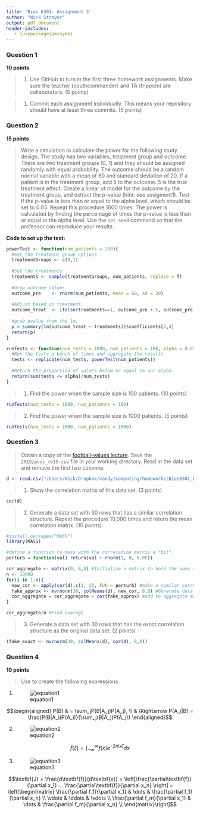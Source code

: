 ```yaml
---
title: 'Bios 6301: Assignment 3'
author: "Nick Strayer"
output: pdf_document
header-includes:
   - \usepackage{amssymb}
---
```


### Question 1 ###

**10 points**

> 1. Use GitHub to turn in the first three homework assignments. Make sure the teacher (couthcommander) and TA (trippcm) are collaborators. (5 points)

\begin{center} \begin{Large}  \checkmark \end{Large} \end{center}

> 1. Commit each assignment individually.  This means your repository should have at least three commits. (5 points)

\begin{center} \begin{Large} \checkmark \end{Large} \end{center}

### Question 2 ###

**15 points**

> Write a simulation to calculate the power for the following study
design. The study has two variables, treatment group and outcome.
There are two treatment groups (0, 1) and they should be assigned
randomly with equal probability.  The outcome should be a random normal
variable with a mean of 60 and standard deviation of 20.  If a patient
is in the treatment group, add 5 to the outcome.  5 is the true
treatment effect.  Create a linear of model for the outcome by the
treatment group, and extract the p-value (hint: see assigment1).
Test if the p-value is less than or equal to the alpha level, which
should be set to 0.05.
Repeat this procedure 1000 times. The power is calculated by finding
the percentage of times the p-value is less than or equal to the alpha
level.  Use the `set.seed` command so that the professor can reproduce
your results.

__Code to set up the test:__
```r
powerTest <- function(num_patients = 100){
  #Set the treatment group options
  treatmentGroups <- c(0,1)
  
  #Set the treatments
  treatments <- sample(treatmentGroups, num_patients, replace = T)
  
  #Draw outcome values
  outcome_pre    <- rnorm(num_patients, mean = 60, sd = 20)
  
  #Adjust based on treatment.
  outcome_treat  <- ifelse(treatments==1, outcome_pre + 5, outcome_pre) 
  
  #grab pvalue from the lm. 
  p = summary(lm(outcome_treat ~ treatments))$coefficients[2,4]
  return(p)
}

runTests <- function(num_tests = 1000, num_patients = 100, alpha = 0.05){
  #Run the tests a bunch of times and aggregate the results
  tests <- replicate(num_tests, powerTest(num_patients))
  
  #Return the proportion of values below or equal to our alpha. 
  return(sum(tests <= alpha)/num_tests)
}
```


> 1. Find the power when the sample size is 100 patients. (10 points)

```r
runTests(num_tests = 1000, num_patients = 100)
```

> 2. Find the power when the sample size is 1000 patients. (5 points)

```r
runTests(num_tests = 1000, num_patients = 1000)
```



### Question 3 ###

> Obtain a copy of the [football-values lecture](https://github.com/couthcommander/football-values).
Save the `2015/proj_rb15.csv` file in your working directory.  Read
in the data set and remove the first two columns.

```r
d <- read.csv("/Users/Nick/Dropbox/vandy/computing/homeworks/Bios6301_homeworks/data/proj_rb15.csv")[,c(-1,-2)]
```

> 1. Show the correlation matrix of this data set. (3 points)

```r
cor(d)
```

> 2. Generate a data set with 30 rows that has a similar correlation
structure.  Repeat the procedure 10,000 times and return the mean
correlation matrix. (10 points)

```r
#install.packages("MASS")
library(MASS)

#define a function to mess with the correlation matrix a "bit". 
perturb = function(val) return(val + rnorm(1, 0, 0.05))

cor_aggregate <- matrix(0, 8,8) #Initialize a matrix to hold the sums of correlation matrix results. 
n <- 10000
for(i in 1:n){
  new_cor <- apply(cor(d),c(1, 2), FUN = perturb) #make a similar correlation matrix
  fake_approx <- mvrnorm(30, colMeans(d), new_cor, 8,8) #Generate data with that correlation matrix
  cor_aggregate = cor_aggregate + cor(fake_approx) #add to aggregate matrix
}

cor_aggregate/n #Find average
```

> 3. Generate a data set with 30 rows that has the exact correlation
structure as the original data set. (2 points)

```r
(fake_exact <- mvrnorm(30, colMeans(d), cor(d), 8,8))
```


### Question 4 ###

**10 points**

> Use \LaTeX to create the following expressions.

1. ![equation1](images/eq1.png)

$$\begin{aligned}
P(B) & = \sum_jP(B|A_j)P(A_j), \\
     & \Rightarrow P(A_i|B) = \frac{P(B|A_i)P(A_i)}{\sum_j(B|A_j)P(A_j)}  
\end{aligned}$$



2.  ![equation2](images/eq2.png)

$$\hat{f}(\zeta) = \int_{-\infty}^{\infty} f(x)e^{-2\pi ix \zeta} dx$$

3. ![equation3](images/eq3.png)
    
$$\textbf{J} = \frac{d\textbf{f}}{d\textbf{x}} = 
\left[\frac{\partial\textbf{f}}{\partial x_1} ... \frac{\partial\textbf{f}}{\partial x_n} \right]  = 
\left[\begin{matrix}
\frac{\partial f_1}{\partial x_1} & \dots & \frac{\partial f_1}{\partial x_n} \\
\vdots & \ddots & \vdots \\ 
\frac{\partial f_m}{\partial x_1} & \dots & \frac{\partial f_m}{\partial x_n} \\
\end{matrix}\right]$$


